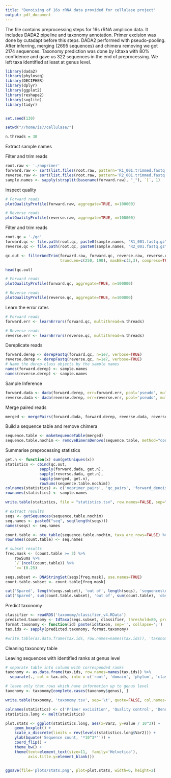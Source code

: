 ```yaml
---
title: "Denoising of 16s rRNA data provided for cellulase project"
output: pdf_document
---
```


The file contains preprocessing steps for 16s rRNA amplicon data. It includes DADA2 pipeline and taxonomy annotation. Primer excision was done by cutadapt before this steps. DADA2 performed with pseudo-pooling. After inferring, merging (2695 sequences) and chimera removing we got 2174 sequences. Taxonomy prediction was done by Idtaxa with 80% confidence and gave us 322 sequences in the end of preprocessing. We left taxa identified at least at genus level.


```r
library(dada2)
library(phyloseq)
library(DECIPHER)
library(dplyr)
library(ggplot2)
library(reshape2)
library(svglite)
library(tidyr)


set.seed(130)

setwd("//home/is7/cellulase/")

n.threads = 30

```

Extract sample names

Filter and trim reads

```r
root.raw <- './noprimer'
forward.raw <- sort(list.files(root.raw, pattern='R1_001.trimmed.fastq.gz', full.names = TRUE))
reverse.raw <- sort(list.files(root.raw, pattern='R2_001.trimmed.fastq.gz', full.names = TRUE))
sample.names <- sapply(strsplit(basename(forward.raw), "_"), `[`, 1)
```

Inspect quality

```r
# Forward reads
plotQualityProfile(forward.raw, aggregate=TRUE, n=100000)

# Reverse reads
plotQualityProfile(reverse.raw, aggregate=TRUE, n=100000)
```

Filter and trim reads

```r
root.qc = './qc'
forward.qc <- file.path(root.qc, paste0(sample.names, "R1_001.fastq.gz"))
reverse.qc <- file.path(root.qc, paste0(sample.names, "R2_001.fastq.gz"))

qc.out <- filterAndTrim(forward.raw, forward.qc, reverse.raw, reverse.qc, 
                        truncLen=c(250, 190), maxEE=c(3,3), compress=TRUE, multithread=n.threads)

head(qc.out)
```

```r
# Forward reads
plotQualityProfile(forward.qc, aggregate=TRUE, n=100000)

# Reverse reads
plotQualityProfile(reverse.qc, aggregate=TRUE, n=100000)
```

Learn the error rates

```r
# Forward reads
forward.err <- learnErrors(forward.qc, multithread=n.threads)

# Reverse reads
reverse.err <- learnErrors(reverse.qc, multithread=n.threads)
```

Dereplicate reads

```r
forward.derep <- derepFastq(forward.qc, n=1e7, verbose=TRUE)
reverse.derep <- derepFastq(reverse.qc, n=1e7, verbose=TRUE)
# Name the derep-class objects by the sample names
names(forward.derep) <- sample.names
names(reverse.derep) <- sample.names
```

Sample Inference

```r
forward.dada <- dada(forward.derep, err=forward.err, pool='pseudo', multithread=n.threads)
reverse.dada <- dada(reverse.derep, err=reverse.err, pool='pseudo', multithread=n.threads)
```

Merge paired reads

```r
merged <- mergePairs(forward.dada, forward.derep, reverse.dada, reverse.derep)
```

Build a sequence table and remove chimera
```r
sequence.table <- makeSequenceTable(merged)
sequence.table.nochim <- removeBimeraDenovo(sequence.table, method="consensus", multithread=n.threads, verbose=TRUE)
```

Summarise preprocessing statistics
```r
get.n <- function(x) sum(getUniques(x))
statistics <- cbind(qc.out, 
               sapply(forward.dada, get.n), 
               sapply(reverse.dada, get.n), 
               sapply(merged, get.n), 
               rowSums(sequence.table.nochim))
colnames(statistics) <- c('noprimer_pairs', 'qc_pairs', 'forward_denoised', 'reverse_denoised', 'merged', 'non-chimeric')
rownames(statistics) <- sample.names

write.table(statistics, file = "statistics.tsv", row.names=FALSE, sep="\t")
```


```r
# extract results
seqs <- getSequences(sequence.table.nochim)
seq.names <- paste0("seq", seq(length(seqs)))
names(seqs) <- seq.names

count.table <- otu_table(sequence.table.nochim, taxa_are_rows=FALSE) %>% t
rownames(count.table) <- seq.names

# subset results
freq.mask <- (count.table >= 3) %>% 
    rowSums %>% 
    `/`(ncol(count.table)) %>%
    `>=`(0.25)

seqs.subset <- DNAStringSet(seqs[freq.mask], use.names=TRUE)
count.table.subset <- count.table[freq.mask]

cat('Spared', length(seqs.subset), 'out of', length(seqs), 'sequences\n')
cat('Spared', sum(count.table.subset), 'out of', sum(count.table), 'observations\n')
```

Predict taxonomy
```r
classifier <- readRDS('taxonomy/classifier_v4.RData')
predicted.taxonomy <- IdTaxa(seqs.subset, classifier, threshold=80, processors=n.threads)
format.taxonomy <- function(id) paste(id$taxon, sep='', collapse=';')
tax.ids <- sapply(predicted.taxonomy, format.taxonomy)

#write.table(as.data.frame(tax.ids, row.names=names(tax.ids)), 'taxonomy.tsv', #sep='\t', quote=FALSE, col.names=FALSE)

```
Cleaning taxonomy table

Leaving sequences with identified ranks at genus level
```r
# separate table into column with corresponded ranks
taxonomy <- as.data.frame(tax.ids, row.names=names(tax.ids)) %>% 
  separate(., col = tax.ids, into = c('root', 'domain', 'phylum', 'class', 'order', 'family', 'genus', 'species'), sep = ';')

# leave only that rows which have information up to genus level
taxonomy <- taxonomy[complete.cases(taxonomy$genus), ]

write.table(taxonomy, 'taxonomy.tsv', sep='\t', quote=FALSE, col.names=FALSE)
```

```r

colnames(statistics) <- c('Primer excisition', 'Quality control', 'Denoising (R1)', 'Denoising (R2)', 'Pair merging', 'Chimera elimination')
statistics.long <- melt(statistics)

plot.stats <- ggplot(statistics.long, aes(x=Var2, y=value / 10^3)) + 
    geom_boxplot() +
    scale_x_discrete(limits = rev(levels(statistics.long$Var2))) +
    ylab(bquote('Sequence count, '*10^3*'')) +
    coord_flip() +
    theme_bw() +
    theme(text=element_text(size=11,  family='Helvetica'),
          axis.title.y=element_blank())


ggsave(file='plots/stats.png', plot=plot.stats, width=6, height=2)
```
